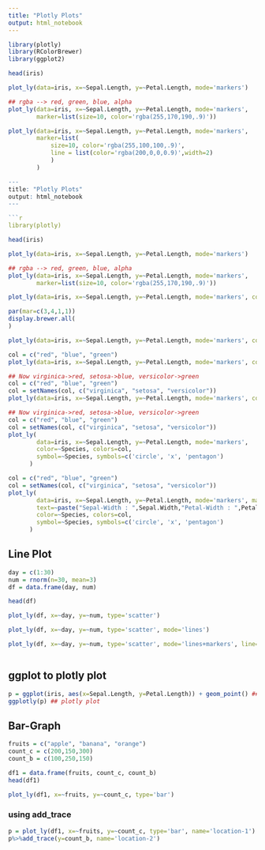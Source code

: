 ```yaml
---
title: "Plotly Plots"
output: html_notebook
---
```


```r
library(plotly)
library(RColorBrewer)
library(ggplot2)
```

```r
head(iris)
```


```r
plot_ly(data=iris, x=~Sepal.Length, y=~Petal.Length, mode='markers')
```


```r
## rgba --> red, green, blue, alpha
plot_ly(data=iris, x=~Sepal.Length, y=~Petal.Length, mode='markers', 
        marker=list(size=10, color='rgba(255,170,190,.9)'))
```


```r
plot_ly(data=iris, x=~Sepal.Length, y=~Petal.Length, mode='markers', 
        marker=list(
            size=10, color='rgba(255,100,100,.9)',
            line = list(color='rgba(200,0,0,0.9)',width=2)
            )
        )
```

```r
---
title: "Plotly Plots"
output: html_notebook
---

```r
library(plotly)
```

```r
head(iris)
```


```r
plot_ly(data=iris, x=~Sepal.Length, y=~Petal.Length, mode='markers')
```


```r
## rgba --> red, green, blue, alpha
plot_ly(data=iris, x=~Sepal.Length, y=~Petal.Length, mode='markers', 
        marker=list(size=10, color='rgba(255,170,190,.9)'))
```


```r
plot_ly(data=iris, x=~Sepal.Length, y=~Petal.Length, mode='markers', color = ~Species)
```

```r
par(mar=c(3,4,1,1))
display.brewer.all(
)
```
```r
plot_ly(data=iris, x=~Sepal.Length, y=~Petal.Length, mode='markers', color=~Species, colors='Set1')
```

```r
col = c("red", "blue", "green")
plot_ly(data=iris, x=~Sepal.Length, y=~Petal.Length, mode='markers', color=~Species, colors=col)
```

```r
## Now virginica->red, setosa->blue, versicolor->green
col = c("red", "blue", "green")
col = setNames(col, c("virginica", "setosa", "versicolor"))
plot_ly(data=iris, x=~Sepal.Length, y=~Petal.Length, mode='markers', color=~Species, colors=col)
```

```r
## Now virginica->red, setosa->blue, versicolor->green
col = c("red", "blue", "green")
col = setNames(col, c("virginica", "setosa", "versicolor"))
plot_ly(
        data=iris, x=~Sepal.Length, y=~Petal.Length, mode='markers', 
        color=~Species, colors=col, 
        symbol=~Species, symbols=c('circle', 'x', 'pentagon')
      )
```

```r
col = c("red", "blue", "green")
col = setNames(col, c("virginica", "setosa", "versicolor"))
plot_ly(
        data=iris, x=~Sepal.Length, y=~Petal.Length, mode='markers', marker=list(size=10),
        text=~paste("Sepal-Width : ",Sepal.Width,"Petal-Width : ",Petal.Width),
        color=~Species, colors=col, 
        symbol=~Species, symbols=c('circle', 'x', 'pentagon')
      )
```

## Line Plot
```r
day = c(1:30)
num = rnorm(n=30, mean=3)
df = data.frame(day, num)

head(df)
```

```r
plot_ly(df, x=~day, y=~num, type='scatter')
```

```r
plot_ly(df, x=~day, y=~num, type='scatter', mode='lines')
```


```r
plot_ly(df, x=~day, y=~num, type='scatter', mode='lines+markers', line=list(color='red', width=2))
```


```r
```

## ggplot to plotly plot
```r
p = ggplot(iris, aes(x=Sepal.Length, y=Petal.Length)) + geom_point() ## ggplot
ggplotly(p) ## plotly plot
```

## Bar-Graph
```r
fruits = c("apple", "banana", "orange")
count_c = c(200,150,300)
count_b = c(100,250,150)

df1 = data.frame(fruits, count_c, count_b)
head(df1)
```

```r
plot_ly(df1, x=~fruits, y=~count_c, type='bar')
```
### using add_trace
```r
p = plot_ly(df1, x=~fruits, y=~count_c, type='bar', name='location-1')
p%>%add_trace(y=count_b, name='location-2')
```

